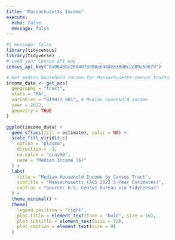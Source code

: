 ```yaml
---
title: "Massachusetts Income"
execute: 
  echo: false
  message: false
---
```


```r
#| message: false
library(tidycensus)
library(tidyverse)
# Load your Census API key
census_api_key("8a0648bc2604073990a648deb38d0c2e89c5e679")

# Get median household income for Massachusetts census tracts
income_data <- get_acs(
  geography = "tract",
  state = "MA",
  variables = "B19013_001", # Median household income
  year = 2022,
  geometry = TRUE
)
```


```r
ggplot(income_data) +
  geom_sf(aes(fill = estimate), color = NA) +
  scale_fill_viridis_c(
    option = "plasma",
    direction = -1,
    na.value = "gray90",
    name = "Median Income ($)"
  ) +
  labs(
    title = "Median Household Income by Census Tract",
    subtitle = "Massachusetts (ACS 2022 5-Year Estimates)",
    caption = "Source: U.S. Census Bureau via tidycensus"
  ) +
  theme_minimal() +
  theme(
    legend.position = "right",
    plot.title = element_text(face = "bold", size = 16),
    plot.subtitle = element_text(size = 12),
    plot.caption = element_text(size = 9)
  )
```
